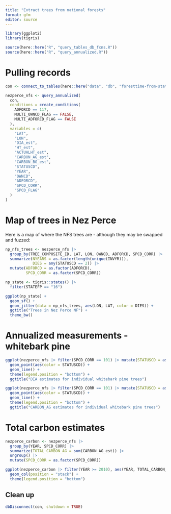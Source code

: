 ```yaml
---
title: "Extract trees from national forests"
format: gfm
editor: source
---
```


```r
library(ggplot2)
library(tigris)

source(here::here("R", "query_tables_db_fxns.R"))
source(here::here("R", "query_annualized.R"))
```


# Pulling records

```r


con <- connect_to_tables(here::here("data", "db", "foresttime-from-state-parquet-carbon.duckdb"))

```

```r


nezperce_nfs <- query_annualized(
  con,
  conditions = create_conditions(
    ADFORCD == 117,
    MULTI_OWNCD_FLAG == FALSE,
    MULTI_ADFORCD_FLAG == FALSE
  ),
  variables = c(
    "LAT",
    "LON",
    "DIA_est",
    "HT_est",
    "ACTUALHT_est",
    "CARBON_AG_est",
    "CARBON_BG_est",
    "STATUSCD",
    "YEAR",
    "OWNCD",
    "ADFORCD",
    "SPCD_CORR",
    "SPCD_FLAG"
  )
)

```

# Map of trees in Nez Perce

Here is a map of where the NFS trees are - although they may be swapped and fuzzed:


```r

np_nfs_trees <- nezperce_nfs |>
  group_by(TREE_COMPOSITE_ID, LAT, LON, OWNCD, ADFORCD, SPCD_CORR) |>
  summarize(NYEARS = as.factor(length(unique(INVYR))),
            DIES = any(STATUSCD == 2)) |>
  mutate(ADFORCD = as.factor(ADFORCD),
         SPCD_CORR = as.factor(SPCD_CORR))

np_state <- tigris::states() |>
  filter(STATEFP == "16")
```

```r

ggplot(np_state) +
  geom_sf() +
  geom_jitter(data = np_nfs_trees, aes(LON, LAT, color = DIES)) +
  ggtitle("Trees in Nez Perce NF") +
  theme_bw()

```

# Annualized measurements - whitebark pine

```r

ggplot(nezperce_nfs |> filter(SPCD_CORR == 101) |> mutate(STATUSCD = as.factor(STATUSCD)), aes(YEAR, DIA_est, group = TREE_COMPOSITE_ID)) +
  geom_point(aes(color = STATUSCD)) +
  geom_line() +
  theme(legend.position = "bottom") +
  ggtitle("DIA estimates for individual whitebark pine trees")

```

```r

ggplot(nezperce_nfs |> filter(SPCD_CORR == 101) |> mutate(STATUSCD = as.factor(STATUSCD)), aes(YEAR, CARBON_AG_est, group = TREE_COMPOSITE_ID)) +
  geom_point(aes(color = STATUSCD)) +
  geom_line() +
  theme(legend.position = "bottom") +
  ggtitle("CARBON_AG estimates for individual whitebark pine trees")

```


# Total carbon estimates

```r

nezperce_carbon <- nezperce_nfs |>
  group_by(YEAR, SPCD_CORR) |>
  summarize(TOTAL_CARBON_AG = sum(CARBON_AG_est)) |>
  ungroup() |>
  mutate(SPCD_CORR = as.factor(SPCD_CORR))

ggplot(nezperce_carbon |> filter(YEAR >= 2010), aes(YEAR, TOTAL_CARBON_AG, color = SPCD_CORR, fill = SPCD_CORR)) +
  geom_col(position = "stack") +
  theme(legend.position = "bottom")

```

## Clean up

```r
dbDisconnect(con, shutdown = TRUE)

```